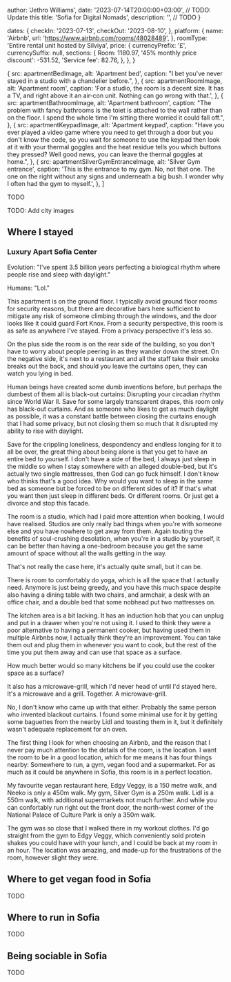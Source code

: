 


  author: 'Jethro Williams',
  date: '2023-07-14T20:00:00+03:00', // TODO: Update this
  title: 'Sofia for Digital Nomads',
  description: '', // TODO
}

  dates: {
    checkIn: '2023-07-13',
    checkOut: '2023-08-10',
  },
  platform: {
    name: 'Airbnb',
    url: 'https://www.airbnb.com/rooms/48028489',
  },
  roomType: 'Entire rental unit hosted by Silviya',
  price: {
    currencyPrefix: '£',
    currencySuffix: null,
    sections: {
      Room: 1180.97,
      '45% monthly price discount': -531.52,
      'Service fee': 82.76,
    },
  },
}

  {
    src: apartmentBedImage,
    alt: 'Apartment bed',
    caption: "I bet you've never stayed in a studio with a chandelier before.",
  },
  {
    src: apartmentRoomImage,
    alt: 'Apartment room',
    caption: 'For a studio, the room is a decent size. It has a TV, and right above it an air-con unit. Nothing can go wrong with that.',
  },
  {
    src: apartmentBathroomImage,
    alt: 'Apartment bathroom',
    caption: "The problem with fancy bathrooms is the toiet is attached to the wall rather than on the floor. I spend the whole time I'm sitting there worried it could fall off.",
  },
  {
    src: apartmentKeypadImage,
    alt: 'Apartment keypad',
    caption: "Have you ever played a video game where you need to get through a door but you don't know the code, so you wait for someone to use the keypad then look at it with your thermal goggles and the heat residue tells you which buttons they pressed? Well good news, you can leave the thermal goggles at home.",
  },
  {
    src: apartmentSilverGymEntranceImage,
    alt: 'Silver Gym entrance',
    caption: 'This is the entrance to my gym. No, not that one. The one on the right without any signs and underneath a big bush. I wonder why I often had the gym to myself.',
  },
]


TODO

TODO: Add city images

## Where I stayed

### Luxury Apart Sofia Center

<AccommodationTable details={apartmentDetails} />

Evolution: "I've spent 3.5 billion years perfecting a biological rhythm where people rise and sleep with daylight."

Humans: "Lol."

This apartment is on the ground floor. I typically avoid ground floor rooms for security reasons, but there are decorative bars here sufficient to mitigate any risk of someone climbing through the windows, and the door looks like it could guard Fort Knox. From a security perspective, this room is as safe as anywhere I've stayed. From a privacy perspective it's less so.

On the plus side the room is on the rear side of the building, so you don't have to worry about people peering in as they wander down the street. On the negative side, it's next to a restaurant and all the staff take their smoke breaks out the back, and should you leave the curtains open, they can watch you lying in bed.

Human beings have created some dumb inventions before, but perhaps the dumbest of them all is black-out curtains: Disrupting your circadian rhythm since World War II. Save for some largely transparent drapes, this room only has black-out curtains. And as someone who likes to get as much daylight as possible, it was a constant battle between closing the curtains enough that I had some privacy, but not closing them so much that it disrupted my ability to rise with daylight.

Save for the crippling loneliness, despondency and endless longing for it to all be over, the great thing about being alone is that you get to have an entire bed to yourself. I don't have a side of the bed, I always just sleep in the middle so when I stay somewhere with an alleged double-bed, but it's actually two single mattresses, then God can go fuck himself. I don't know who thinks that's a good idea. Why would you want to sleep in the same bed as someone but be forced to be on different sides of it? If that's what you want then just sleep in different beds. Or different rooms. Or just get a divorce and stop this facade.

The room is a studio, which had I paid more attention when booking, I would have realised. Studios are only really bad things when you're with someone else and you have nowhere to get away from them. Again touting the benefits of soul-crushing desolation, when you're in a studio by yourself, it can be better than having a one-bedroom because you get the same amount of space without all the walls getting in the way.

That's not really the case here, it's actually quite small, but it can be.

There is room to comfortably do yoga, which is all the space that I actually need. Anymore is just being greedy, and you have this much space despite also having a dining table with two chairs, and armchair, a desk with an office chair, and a double bed that some nobhead put two mattresses on.

The kitchen area is a bit lacking. It has an induction hob that you can unplug and put in a drawer when you're not using it. I used to think they were a poor alternative to having a permanent cooker, but having used them in multiple Airbnbs now, I actually think they're an improvement. You can take them out and plug them in whenever you want to cook, but the rest of the time you put them away and can use that space as a surface.

How much better would so many kitchens be if you could use the cooker space as a surface?

It also has a microwave-grill, which I'd never head of until I'd stayed here. It's a microwave and a grill. Together. A microwave-grill.

No, I don't know who came up with that either. Probably the same person who invented blackout curtains. I found some minimal use for it by getting some baguettes from the nearby Lidl and toasting them in it, but it definitely wasn't adequate replacement for an oven.

The first thing I look for when choosing an Airbnb, and the reason that I never pay much attention to the details of the room, is the location. I want the room to be in a good location, which for me means it has four things nearby: Somewhere to run, a gym, vegan food and a supermarket. For as much as it could be anywhere in Sofia, this room is in a perfect location.

My favourite vegan restaurant here, Edgy Veggy, is a 150 metre walk, and Neeko is only a 450m walk. My gym, <ExternalLink url='https://goo.gl/maps/MmdptJZ48y9R8Drw8'>Silver Gym</ExternalLink> is a 250m walk. Lidl is a 550m walk, with additional supermarkets not much further. And while you can confortably run right out the front door, the north-west corner of the National Palace of Culture Park is only a 350m walk.

The gym was so close that I walked there in my workout clothes. I'd go straight from the gym to Edgy Veggy, which conveniently sold protein shakes you could have with your lunch, and I could be back at my room in an hour. The location was amazing, and made-up for the frustrations of the room, however slight they were.

<ImageGallery images={apartmentImages} />

## Where to get vegan food in Sofia

TODO

## Where to run in Sofia

TODO

## Being sociable in Sofia

TODO
